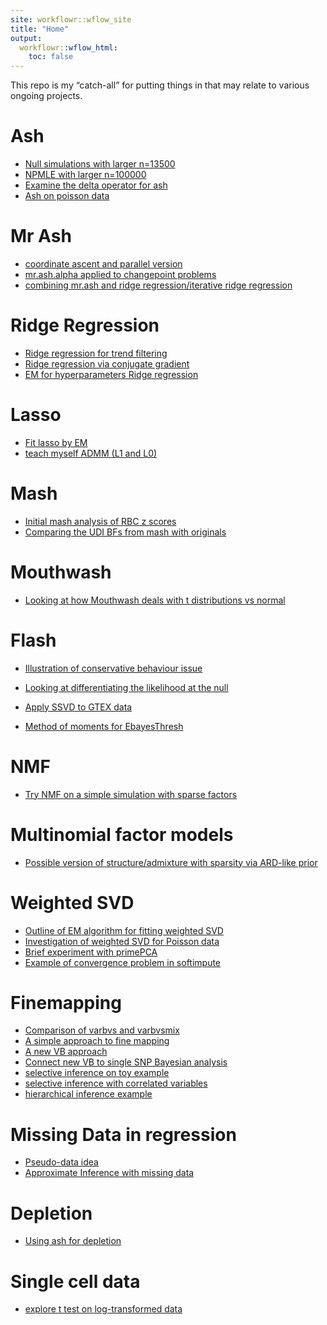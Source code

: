 ```yaml
---
site: workflowr::wflow_site
title: "Home"
output:
  workflowr::wflow_html:
    toc: false
---
```


This repo is my "catch-all" for putting things in that may relate to various ongoing projects.


# Ash

* [Null simulations with larger n=13500](ash_pi0_largern.html)
* [NPMLE with larger n=100000](ash_npmle_big.html)
* [Examine the delta operator for ash](ash_delta_operator.html)
* [Ash on poisson data](ash_pois_bcell.html)


# Mr Ash

* [coordinate ascent and parallel version](mr_ash_sca.html)
* [mr.ash.alpha applied to changepoint problems](mr.ash.changepoint.html)
* [combining mr.ash and ridge regression/iterative ridge regression](mr.ash_ridge.html)

# Ridge Regression

* [Ridge regression for trend filtering](ridge_trend_filter.html)
* [Ridge regression via conjugate gradient](ridge_conjugate_gradient.html)
* [EM for hyperparameters Ridge regression](ridge_em.html)

# Lasso

* [Fit lasso by EM](lasso_em.html)
* [teach myself ADMM (L1 and L0)](admm_01.html)

# Mash

* [Initial mash analysis of RBC z scores](rbc_zscore_mash.html)
* [Comparing the UDI BFs from mash with originals](cov_udi_explore.html)


# Mouthwash

* [Looking at how Mouthwash deals with t distributions vs normal](vicar_t.html)


# Flash

* [Illustration of conservative behaviour issue](flash_r1vsr0_conservative.html)

* [Looking at differentiating the likelihood at the null](EBflash_1d.html)

* [Apply SSVD to GTEX data](ssvd_gtex.html)

* [Method of moments for EbayesThresh ](ebayes.mm.html)

# NMF

* [Try NMF on a simple simulation with sparse factors](nmf_sparse.html)

# Multinomial factor models

* [Possible version of structure/admixture with sparsity via ARD-like prior](sparse_structure.html)

# Weighted SVD 

* [Outline of EM algorithm for fitting weighted SVD](wSVD.html)
* [Investigation of weighted SVD for Poisson data](plra.html)
* [Brief experiment with primePCA](primepca.html)
* [Example of convergence problem in softimpute](softimpute_convergence_problem.html)

# Finemapping

* [Comparison of varbvs and varbvsmix](FMO2.html)
* [A simple approach to fine mapping](simple_mapping.html)
* [A new VB approach](newVB.html)
* [Connect new VB to single SNP Bayesian analysis](newVB.ss.html)
* [selective inference on toy example](selective_inference_toy.html)
* [selective inference with correlated variables](selective_inference.html)
* [hierarchical inference example](hierinf_toyexample.html)

# Missing Data in regression

* [Pseudo-data idea](mr_missing_data.html)
* [Approximate Inference with missing data](mr_missing_data2.html)

# Depletion

* [Using ash for depletion](ash-depletion.html)

# Single cell data

* [explore t test on log-transformed data](simple_transform_simulation.html)



[rmarkdown]: http://rmarkdown.rstudio.com/rmarkdown_websites.htm
[rstudio]: https://www.rstudio.com/products/rstudio/download/preview/
